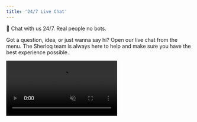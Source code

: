 ```yaml
---
title: '24/7 Live Chat'
---
```


💬 Chat with us 24/7. Real people no bots.

Got a question, idea, or just wanna say hi? Open our live chat from the menu.
The Sherloq team is always here to help and make sure you have the best experience possible.

<video autoPlay muted loop playsInline className="w-full aspect-video" src="/images/chatfeature.mp4" />
